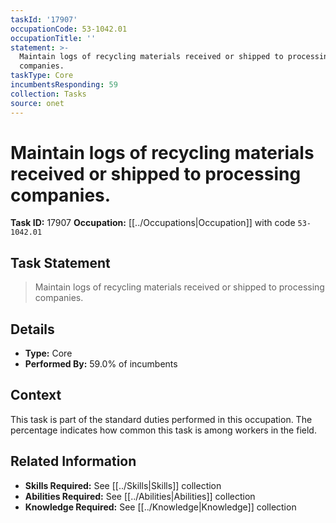 ```yaml
---
taskId: '17907'
occupationCode: 53-1042.01
occupationTitle: ''
statement: >-
  Maintain logs of recycling materials received or shipped to processing
  companies.
taskType: Core
incumbentsResponding: 59
collection: Tasks
source: onet
---
```

# Maintain logs of recycling materials received or shipped to processing companies.

**Task ID:** 17907
**Occupation:** [[../Occupations|Occupation]] with code `53-1042.01`

## Task Statement

> Maintain logs of recycling materials received or shipped to processing companies.

## Details

- **Type:** Core
- **Performed By:** 59.0% of incumbents

## Context

This task is part of the standard duties performed in this occupation. The percentage indicates how common this task is among workers in the field.

## Related Information

- **Skills Required:** See [[../Skills|Skills]] collection
- **Abilities Required:** See [[../Abilities|Abilities]] collection
- **Knowledge Required:** See [[../Knowledge|Knowledge]] collection
